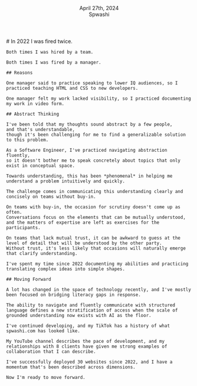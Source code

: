
<MainHeader />
<main>
  <header>
    <div>April 27th, 2024</div>
    <div>Spwashi</div>
  </header>
  <article>
    # In 2022 I was fired twice.

    Both times I was hired by a team.

    Both times I was fired by a manager.

    ## Reasons

    One manager said to practice speaking to lower IQ audiences, so I practiced teaching HTML and CSS to new developers.

    One manager felt my work lacked visibility, so I practiced documenting my work in video form.

    ## Abstract Thinking

    I've been told that my thoughts sound abstract by a few people,
    and that's understandable,
    though it's been challenging for me to find a generalizable solution to this problem.

    As a Software Engineer, I've practiced navigating abstraction fluently,
    so it doesn't bother me to speak concretely about topics that only exist in conceptual space.

    Towards understanding, this has been *phenomenal* in helping me understand a problem intuitively and quickly.

    The challenge comes in communicating this understanding clearly and concisely on teams without buy-in.

    On teams with buy-in, the occasion for scrutiny doesn't come up as often.
    Conversations focus on the elements that can be mutually understood, and the matters of expertise are left as exercises for the participants.

    On teams that lack mutual trust, it can be awkward to guess at the level of detail that will be understood by the other party.
    Without trust, it's less likely that occasions will naturally emerge that clarify understanding.

    I've spent my time since 2022 documenting my abilities and practicing translating complex ideas into simple shapes.

    ## Moving Forward

    A lot has changed in the space of technology recently, and I've mostly been focused on bridging literacy gaps in response.

    The ability to navigate and fluently communicate with structured language defines a new stratification of access when the scale of grounded understanding now exists with AI as the floor.

    I've continued developing, and my TikTok has a history of what spwashi.com has looked like.

    My YouTube channel describes the pace of development, and my relationships with 8 clients have given me strong examples of collaboration that I can describe.

    I've successfully deployed 30 websites since 2022, and I have a momentum that's been described across dimensions.

    Now I'm ready to move forward.
  </article>
</main>